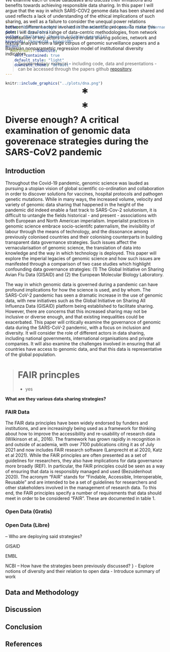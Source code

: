 ```yaml
---
title: "Diverse enough? A critical examination of genomic data governance strategies during the SARS-CoV2 pandemic"
date: "`r Sys.Date()`"
author: "Nathanael Sheehan & Sabina Leonelli"
keywords: "keywordA, keywordB"
output:
  rmdformats::downcute:
    self_contained: true
    default_style: "light"
    downcute_theme: "default"

---
```


<!-- ``` -->
<!--                           Data Governance - Open Science  -->
<!-- .--.      .-'.      .--.      .--.      .--.      .--.      .`-.      .--. -->
<!-- :::::.\::::::::.\::::::::.\::::::::.\::::::::.\::::::::.\::::::::.\::::::::.\ -->
<!-- '      `--'      `.-'      `--'      `--'      `--'      `-.'      `--'      ` -->
<!--                           Covid-19 - Epistemic Diversity -->
<!-- ``` -->

```r
knitr::include_graphics("../plots/dna.png")
```

<p style="text-align:center;font-size:3em;margin-bottom:-15vh"> <b>*</b></p>

# Abstract
FAIR, Free and Open are conflicting concepts regarding data sharing. The differences in these philosophies are exemplified in the case of SARS-Cov2 Nucleotide Sequence databases where all three of these policies have been implemented by a range of institutions. The Global Initiative on Sharing Avian Flu Data (GISAID) have shared virus data through a restricted access repository, the European Molecular Biology Laboratory (EMBL) shared their data under the FAIR principles and the National Center for Biotechnology Information (NCBI) guarantees free and unrestricted access to virus data. We examine each of these databases and discuss their limitations and benefits towards achieving responsible data sharing. In this paper I will argue that the way in which SARS-COV2 genome data has been shared and used reflects a lack of understanding of the ethical implications of such sharing, as well as a failure to consider the unequal power relations between different actors involved in the scientific process. To make this point I will draw on a range of data-centric methodologies, from network visualisation of key actors involved in data sharing policies, network and textual analysis from a large corpus of genomic surveillance papers and a Bayesian nonparametric regression model of institutional diversity indicators. 

> Supplementary material - including code, data and presentations - can be accessed through the papers github [repository](https://github.com/natesheehan/OPEN-GM/). 

<p style="text-align:center;font-size:3em"> <b>*</b></p>


# Diverse enough? A critical examination of genomic data goverenace strategies during the SARS-CoV2 pandemic

## Introduction

Throughout the Covid-19 pandemic, genomic science was lauded as pursuing a utopian vision of global scientific co-ordination and collaboration in order to discover solutions for vaccines, hospital protocols and pathogen genetic mutations. While in many ways, the increased volume, velocity and variety of genomic data sharing that happened in the height of the pandemic did indeed enable a fast track to SARS-Cov-2 solutionism, it is difficult to untangle the fields historical - and present - associations with both European and North American imperialism. Imperialist practices in genomic science embrace socio-scientifc paternalism, the invisibility of labour through the means of technology, and the dissonance among previously colonised countries and their colonising counterparts in building transparent data governance strategies. Such issues affect the vernacularisation of genomic science, the translation of data into knowledge and the way in which technology is deployed. This paper will explore the imperial legacies of genomic science and how such issues are manifested through a comparison of two case studies which highlight confounding data governance strategies: (1) The Global Initiative on Sharing Avian Flu Data (GISAID) and (2) the European Molecular Biology Laboratory. 

The way in which genomic data is governed during a pandemic can have profound implications for how the science is used, and by whom. The SARS-CoV-2 pandemic has seen a dramatic increase in the use of genomic data, with new initiatives such as the Global Initiative on Sharing All Influenza Data (GISAID) platform being established to facilitate sharing. However, there are concerns that this increased sharing may not be inclusive or diverse enough, and that existing inequalities could be exacerbated. This paper will critically examine the governance of genomic data during the SARS-CoV-2 pandemic, with a focus on inclusion and diversity. It will consider the role of different actors in data sharing, including national governments, international organisations and private companies. It will also examine the challenges involved in ensuring that all countries have access to genomic data, and that this data is representative of the global population.

> # FAIR princples
> - yes



<b>What are they various data sharing strategies? </b>

### FAIR Data
The FAIR data principles have been widely endorsed by funders and institutions, and are increasingly being used as a framework for thinking about how to improve the accessibility and re-usability of research data (Wilkinson et al., 2016).  The framework has grown rapidly in recognition in and outside of academia, with over 7100 publications citing it as of July 2021 and now includes FAIR research software (Lamprecht et al 2020, Katz et al 2021). While the FAIR principles are often presented as a set of guidelines for researchers, they also have implications for data governance more broadly (REF). In particular, the FAIR principles could be seen as a way of ensuring that data is responsibly managed and used (Bezuidenhout 2020). The acronym “FAIR” stands for “Findable, Accessible, Interoperable, Reusable” and are intended to be a set of guidelines for researchers and other stakeholders involved in the management of research data. To this end, the FAIR principles specify a number of requirements that data should meet in order to be considered “FAIR”. These are documented in table 1. 

### Open Data (Gratis)

### Open Data (Libre)


-- Who are deploying said strategies?

GISAID

EMBL

NCBI
-- How have the strategies been previously discussed?
}
- Explore notions of diversity and their relation to open data
- Introduce summary of work

## Data and Methodology

## Discussion

## Conclusion

## References
